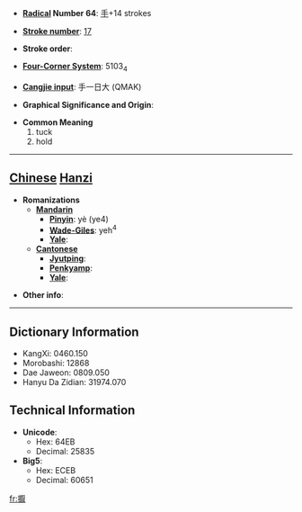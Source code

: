 * '''[[Wiktionary:Chinese radical index| Radical]] Number 64''': [[Wiktionary:Chinese radical index 手|手]]+14 strokes

* '''[[Wiktionary:Chinese total strokes index|Stroke number]]''': [[Wiktionary:Chinese total strokes index 17|17]]

* '''Stroke order''': 

* '''[[Wiktionary:Chinese four corner index|Four-Corner System]]''': 5103<sub>4</sub>

* '''[[Wiktionary:Chinese Cangjie index|Cangjie input]]''': 手一日大 (QMAK)

* '''Graphical Significance and Origin''': 

* '''Common Meaning'''
*#tuck
*# hold


----

== [[Chinese]] [[Hanzi]] ==

* '''Romanizations'''
** '''[[Mandarin]]'''
*** '''[[Pinyin]]''': yè (ye4)
*** '''[[Wade-Giles]]''': yeh<sup>4</sup>
*** '''[[Yale]]''': 
** '''[[Cantonese]]'''
*** '''[[Jyutping]]''':
*** '''[[Penkyamp]]''': 
*** '''[[Yale]]''': 

* '''Other info''': 

----

== Dictionary Information ==

* KangXi: 0460.150
* Morobashi: 12868
* Dae Jaweon: 0809.050
* Hanyu Da Zidian: 31974.070

== Technical Information ==

* '''Unicode''':
** Hex: 64EB
** Decimal: 25835
* '''Big5''':
** Hex: ECEB
** Decimal: 60651

[[fr:擫]]